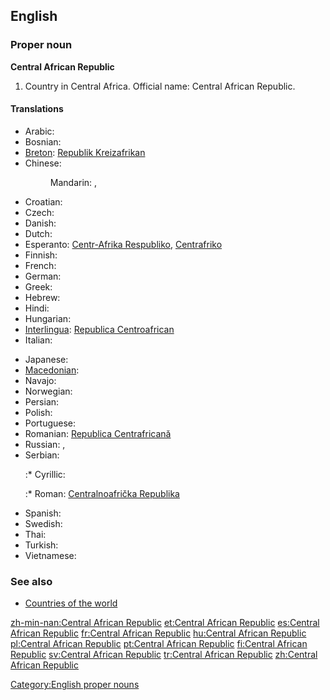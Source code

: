 {{wikipedia}}
==English==

===Proper noun===
'''Central African Republic'''

# Country in Central Africa. Official name: Central African Republic.

====Translations====
{{trans-top|country in Central Africa}}
* Arabic: {{t|ar|جمهورية افريقيا الوسطى|tr=jumhuuriyyat 'ifriqíyya al-wasaTaa|f}}
* Bosnian: {{t-|bs|Centralnoafrička Republika|f}}
* [[Breton]]: [[Republik Kreizafrikan]]
* Chinese:
*: Mandarin: {{t|zh|中非共和國|sc=Hani}}, {{t|zh|中非共和国|tr=Zhōngfēi Gònghéguó|sc=Hani}}
* Croatian: {{t+|hr|Srednjoafrička Republika|f}}
* Czech: {{t-|cs|Středoafrická republika|f}}
* Danish: {{t-|da|Centralafrikanske Republik}}
* Dutch: {{t+|nl|Centraal-Afrikaanse Republiek}}
* Esperanto: [[Centr-Afrika Respubliko]], [[Centrafriko]]
* Finnish: {{t+|fi|Keski-Afrikan tasavalta}}
* French: {{t+|fr|République centrafricaine}}
* German: {{t+|de|Zentralafrikanische Republik}}
* Greek: {{t+|el|Κεντροαφρικανική Δημοκρατία|f|tr=Kentroafrikanikí Dimokratía}}
* Hebrew: {{t|he|הרפובליקה המרכז־אפריקנית|f|tr=ha-Republica ha-Mercaz Africanit|sc=Hebr}}
* Hindi: {{t|hi|मध्य अफ़्रीकी गणराज्य|m|tr=madhya afrīkī gaṇrājya|sc=Deva}}
* Hungarian: {{t+|hu|Közép-afrikai Köztársaság}}
* [[Interlingua]]: [[Republica Centroafrican]]
* Italian: {{t-|it|Repubblica Centrafricana}}
{{trans-mid}}
* Japanese: {{t|ja|中央アフリカ共和国|tr=Chūō-Afurika kyōwakoku|sc=Jpan}}
* [[Macedonian]]: {{t|mk|Централноафриканска Република|f|tr=Centralnoafríkanska Repúblika}}
* Navajo: {{tø|nv|Łizhinii Bikéyah Beʼałnííʼ}}
* Norwegian: {{t+|no|Den sentralafrikanske republikk}}
* Persian: {{t|fa|جمهوری آفریقای مرکزی|sc=fa-Arab}}
* Polish: {{t+|pl|Republika Środkowoafrykańska}}
* Portuguese: {{t+|pt|República Centro-Africana}}
* Romanian: [[Republica Centrafricană]]
* Russian: {{t|ru|Центрально-Африканская Республика|f|tr=Centrál'no-Afrikánskaja Respúblika|sc=Cyrl}},  {{t|ru|ЦАР|f|sc=Cyrl}}
* Serbian:
*:* Cyrillic: {{t-|sr|Централноафричка Република|f|sc=Cyrl}}
*:* Roman: [[Centralnoafrička Republika]] {{f}}
* Spanish: {{t+|es|República Centroafricana}}
* Swedish: {{t+|sv|Centralafrikanska republiken}}
* Thai: {{t|th|สาธารณรัฐแอฟริกากลาง|tr=săa-taa-rá-ná rát àef-rí-gaa-glaang|sc=Thai}}
* Turkish: {{t+|tr|Orta Afrika Cumhuriyeti}}
* Vietnamese: {{t|vi|Cộng hòa Trung Phi|xs=Vietnamese}}
{{trans-bottom}}

===See also===
* [[Appendix:Countries of the world|Countries of the world]]

[[Category:English proper nouns]]

[[zh-min-nan:Central African Republic]]
[[et:Central African Republic]]
[[es:Central African Republic]]
[[fr:Central African Republic]]
[[hu:Central African Republic]]
[[pl:Central African Republic]]
[[pt:Central African Republic]]
[[fi:Central African Republic]]
[[sv:Central African Republic]]
[[tr:Central African Republic]]
[[zh:Central African Republic]]